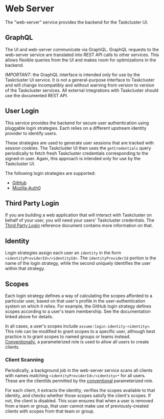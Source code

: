 # Web Server

The "web-server" service provides the backend for the Taskcluster UI.

## GraphQL

The UI and web-server communicate via GraphQL.
GraphQL requests to the web-server service are translated into REST API calls to other services.
This allows flexible queries from the UI and makes room for optimizations in the backend.

*IMPORTANT*: the GraphQL interface is intended *only* for use by the Taskcluster UI service.
It is not a general-purpose interface to Taskcluster and will change incompatibly and without warning from version to version of the Taskcluster services.
All external integrations with Taskcluster should use the documented REST API.

## User Login

This service provides the backend for secure user authentication using pluggable login strategies.
Each relies on a different upstream identity provider to identify users.

These strategies are used to generate user sessions that are tracked with session cookies.
The Taskcluster UI then uses the `getCredentials` query periodically to fetch fresh Taskcluster credentials corresponding to the signed-in user.
Again, this approach is intended only for use by the Taskcluster UI.

The following login strategies are supported:

* [GitHub](/docs/reference/core/web-server/github-login-strategy)
* [Mozilla-Auth0](/docs/reference/core/web-server/mozilla-auth0-login-strategy)

## Third Party Login

If you are building a web application that will interact with Taskcluster on behalf of your user,
you will need your users' Taskcluster credentials. The [Third Party Login](./third-party-login)
reference document contains more information on that.

## Identity

Login strategies assign each user an `identity` in the form `<identityProviderId>/<identityId>`.
The `identityProviderId` portion is the name of the login strategy, while the second uniquely identifies the user within that strategy.

## Scopes

Each login strategy defines a way of calculating the scopes afforded to a particular user, based on that user's profile in the user-authentication system on which it relies.
For example, the GitHub login strategy defines scopes according to a user's team membership.
See the documentation linked above for details.

In all cases, a user's scopes include `assume:login-identity:<identity>`.
This role can be modified to grant scopes to a specific user, although best practice is to grant scopes to named groups or teams instead.
[Conventionally](/docs/manual/design/conventions/login-identities), a parameterized role is used to allow all users to create clients.

### Client Scanning

Periodically, a background job in the web-server service scans all clients with names matching `<identityProviderId>/<identity>*` for all users.
These are the clientIds permitted by the [conventional](/docs/manual/design/conventions/login-identities) parameterized role.

For each client, it extracts the identity, verifies the scopes available to that identity, and checks whether those scopes satisfy the client's scopes.
If not, the client is disabled.
This scan ensures that when a user is removed from a team or group, that user cannot make use of previously-created clients with scopes from that team or group.
